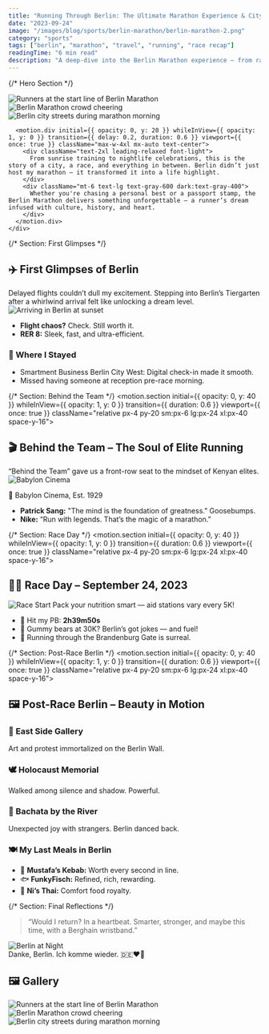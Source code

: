 ```yaml
---
title: "Running Through Berlin: The Ultimate Marathon Experience & City Adventure good"
date: "2023-09-24"
image: "/images/blog/sports/berlin-marathon/berlin-marathon-2.png"
category: "sports"
tags: ["berlin", "marathon", "travel", "running", "race recap"]
readingTime: "6 min read"
description: "A deep-dive into the Berlin Marathon experience — from race day adrenaline to post-run city joy."
---
```



<script type="application/ld+json">{`
{
  "@context": "https://schema.org",
  "@type": "BlogPosting",
  "headline": "Running Through Berlin: The Ultimate Marathon Experience & City Adventure",
  "image": ["https://yourdomain.com/images/blog/sports/berlin-marathon/berlin-marathon-2.png"],
  "datePublished": "2023-09-24",
  "author": {
    "@type": "Person",
    "name": "Alex"
  },
  "publisher": {
    "@type": "Organization",
    "name": "Your Blog Name",
    "logo": {
      "@type": "ImageObject",
      "url": "https://yourdomain.com/logo.png"
    }
  },
  "description": "A deep-dive into the Berlin Marathon experience — from race day adrenaline to post-run city joy."
}
`}</script>

<main className="min-h-screen w-full bg-white dark:bg-black text-gray-900 dark:text-gray-100 overflow-x-hidden">



{/* Hero Section */}
<FadeInSection>
  <section className="relative px-4 py-20 sm:px-6 lg:px-24 xl:px-20">
    <div className="space-y-16">
      <GalleryLightbox>
        <div className="relative w-full h-[500px]">
          <Image
            src="/images/blog/sports/berlin-marathon/berlin-marathon-hero.png"
            alt="Runners at the start line of Berlin Marathon"
            fill
            className="rounded-3xl shadow-2xl object-cover border border-gray-200 dark:border-gray-700 transition-transform duration-500 hover:scale-105"
          />
        </div>
        <div className="grid grid-cols-1 md:grid-cols-2 gap-10">
          <div className="relative w-full h-[400px]">
            <Image
              src="/images/blog/sports/berlin-marathon/berlin-marathon-crowd.png"
              alt="Berlin Marathon crowd cheering"
              fill
              className="rounded-2xl shadow-xl object-cover border border-gray-300 dark:border-gray-600 transition-transform duration-500 hover:scale-105"
            />
          </div>
          <div className="relative w-full h-[400px]">
            <Image
              src="/images/blog/sports/berlin-marathon/berlin-marathon-streets.png"
              alt="Berlin city streets during marathon morning"
              fill
              className="rounded-2xl shadow-xl object-cover border border-gray-300 dark:border-gray-600 transition-transform duration-500 hover:scale-105"
            />
          </div>
        </div>
      </GalleryLightbox>

      <motion.div initial={{ opacity: 0, y: 20 }} whileInView={{ opacity: 1, y: 0 }} transition={{ delay: 0.2, duration: 0.6 }} viewport={{ once: true }} className="max-w-4xl mx-auto text-center">
        <div className="text-2xl leading-relaxed font-light">
          From sunrise training to nightlife celebrations, this is the story of a city, a race, and everything in between. Berlin didn’t just host my marathon — it transformed it into a life highlight.
        </div>
        <div className="mt-6 text-lg text-gray-600 dark:text-gray-400">
          Whether you're chasing a personal best or a passport stamp, the Berlin Marathon delivers something unforgettable — a runner’s dream infused with culture, history, and heart.
        </div>
      </motion.div>
    </div>
  </section>
</FadeInSection>







{/* Section: First Glimpses */}
<FadeInSection>
<section className="relative px-4 py-20 sm:px-6 lg:px-24 xl:px-20 space-y-16">
  <div className="text-center">
    <h2 className="text-3xl md:text-4xl font-bold mb-4">✈️ First Glimpses of Berlin</h2>
    <div className="text-lg text-gray-600 dark:text-gray-300">
      Delayed flights couldn’t dull my excitement. Stepping into Berlin’s Tiergarten after a whirlwind arrival felt like unlocking a dream level.
    </div>
  </div>

  <div className="relative w-full h-[500px]">
    <Image src="/images/blog/sports/berlin-marathon/berlin-marathon-arrival.png" alt="Arriving in Berlin at sunset" fill className="rounded-2xl shadow-xl object-cover border border-gray-300 dark:border-gray-600" />
  </div>

  <ul className="list-disc list-inside text-lg text-gray-700 dark:text-gray-300 max-w-4xl mx-auto">
    <li><strong>Flight chaos?</strong> Check. Still worth it.</li>
    <li><strong>RER 8:</strong> Sleek, fast, and ultra-efficient.</li>
  </ul>


  <div className="bg-gradient-to-br from-blue-50 to-white dark:from-gray-800 dark:to-gray-900 p-6 rounded-xl shadow-inner max-w-2xl mx-auto">
    <h3 className="text-xl font-semibold mb-2">🏨 Where I Stayed</h3>
    <ul className="list-disc list-inside">
      <li>Smartment Business Berlin City West: Digital check-in made it smooth.</li>
      <li>Missed having someone at reception pre-race morning.</li>
    </ul>
  </div>
</section>
</FadeInSection>








{/* Section: Behind the Team */}
<motion.section initial={{ opacity: 0, y: 40 }} whileInView={{ opacity: 1, y: 0 }} transition={{ duration: 0.6 }} viewport={{ once: true }} className="relative px-4 py-20 sm:px-6 lg:px-24 xl:px-40 space-y-16">
  <div className="text-center">
    <h2 className="text-3xl md:text-4xl font-bold mb-4">🎬 Behind the Team – The Soul of Elite Running</h2>
    <div className="text-lg text-gray-600 dark:text-gray-300">
      “Behind the Team” gave us a front-row seat to the mindset of Kenyan elites.
    </div>
  </div>

  <Image src="/images/blog/sports/berlin-marathon/berlin-marathon-2.png" alt="Babylon Cinema" width={1600} height={900} className="rounded-2xl shadow-xl mx-auto border border-gray-300 dark:border-gray-600" />

  <div className="bg-blue-100 dark:bg-gray-800 p-6 rounded-2xl shadow-inner border border-blue-200 dark:border-gray-700 max-w-3xl mx-auto">
    <p className="font-semibold mb-2">📍 Babylon Cinema, Est. 1929</p>
    <ul className="list-disc list-inside mt-3">
      <li><strong>Patrick Sang:</strong> "The mind is the foundation of greatness." Goosebumps.</li>
      <li><strong>Nike:</strong> “Run with legends. That’s the magic of a marathon.”</li>
    </ul>
  </div>
</motion.section>

{/* Section: Race Day */}
<motion.section initial={{ opacity: 0, y: 40 }} whileInView={{ opacity: 1, y: 0 }} transition={{ duration: 0.6 }} viewport={{ once: true }} className="relative px-4 py-20 sm:px-6 lg:px-24 xl:px-40 space-y-16">
  <div className="text-center">
    <h2 className="text-3xl md:text-4xl font-bold mb-4">🏃‍♂️ Race Day – September 24, 2023</h2>
  </div>

  <Image src="/images/blog/sports/berlin-marathon/berlin-marathon-2.png" alt="Race Start" width={1600} height={900} className="rounded-2xl shadow-xl mx-auto border border-gray-300 dark:border-gray-600" />

  <Callout type="tip">
    Pack your nutrition smart — aid stations vary every 5K!
  </Callout>

  <ul className="list-disc list-inside text-lg text-gray-700 dark:text-gray-300 max-w-4xl mx-auto">
    <li>🎯 Hit my PB: <strong>2h39m50s</strong></li>
    <li>🍬 Gummy bears at 30K? Berlin’s got jokes — and fuel!</li>
    <li>🏁 Running through the Brandenburg Gate is surreal.</li>
  </ul>
</motion.section>

{/* Section: Post-Race Berlin */}
<motion.section initial={{ opacity: 0, y: 40 }} whileInView={{ opacity: 1, y: 0 }} transition={{ duration: 0.6 }} viewport={{ once: true }} className="relative px-4 py-20 sm:px-6 lg:px-24 xl:px-40 space-y-16">
  <div className="text-center">
    <h2 className="text-3xl md:text-4xl font-bold mb-10">🖼️ Post-Race Berlin – Beauty in Motion</h2>
  </div>

  <div className="grid md:grid-cols-3 gap-10">
    <div className="bg-white dark:bg-gray-800 rounded-xl shadow-md p-6">
      <h3 className="text-lg font-semibold">🎨 East Side Gallery</h3>
      <p>Art and protest immortalized on the Berlin Wall.</p>
    </div>
    <div className="bg-white dark:bg-gray-800 rounded-xl shadow-md p-6">
      <h3 className="text-lg font-semibold">🕊️ Holocaust Memorial</h3>
      <p>Walked among silence and shadow. Powerful.</p>
    </div>
    <div className="bg-white dark:bg-gray-800 rounded-xl shadow-md p-6">
      <h3 className="text-lg font-semibold">💃 Bachata by the River</h3>
      <p>Unexpected joy with strangers. Berlin danced back.</p>
    </div>
  </div>

  <div className="text-center">
    <h3 className="text-2xl font-semibold mt-10 mb-6">🍽️ My Last Meals in Berlin</h3>
    <ul className="list-disc list-inside max-w-2xl mx-auto text-lg text-gray-700 dark:text-gray-300">
      <li>🥙 <strong>Mustafa’s Kebab:</strong> Worth every second in line.</li>
      <li>🐟 <strong>FunkyFisch:</strong> Refined, rich, rewarding.</li>
      <li>🍜 <strong>Ni’s Thai:</strong> Comfort food royalty.</li>
    </ul>
  </div>
</motion.section>

{/* Section: Final Reflections */}
<section initial={{ opacity: 0, y: 40 }} whileInView={{ opacity: 1, y: 0 }} transition={{ duration: 0.6 }} viewport={{ once: true }} className="relative px-4 py-20 sm:px-6 lg:px-24 xl:px-40 text-center space-y-12">
  <blockquote className="italic text-xl max-w-3xl mx-auto text-gray-600 dark:text-gray-300 border-l-4 border-red-400 pl-6">
    “Would I return? In a heartbeat. Smarter, stronger, and maybe this time, with a Berghain wristband.”
  </blockquote>

  <Image src="/images/blog/sports/berlin-marathon/berlin-marathon-2.png" alt="Berlin at Night" width={1600} height={900} className="rounded-3xl shadow-2xl mx-auto border border-gray-300 dark:border-gray-600" />

  <div className="text-2xl font-bold text-gray-800 dark:text-gray-100 animate-fadeIn delay-500">
    Danke, Berlin. Ich komme wieder. 🇩🇪❤️‍🔥
  </div>
</section>


  <section className="relative px-4 py-20 sm:px-6 lg:px-24 xl:px-20">
    <div className="text-center">
    <h2 className="text-3xl md:text-4xl font-bold mb-10">🖼️ Gallery</h2>
     </div>
    <div className="space-y-16">
      <GalleryLightbox>
        <div className="relative w-full h-[500px]">
          <Image
            src="/images/blog/sports/berlin-marathon/berlin-marathon-hero.png"
            alt="Runners at the start line of Berlin Marathon"
            fill
            className="rounded-3xl shadow-2xl object-cover border border-gray-200 dark:border-gray-700 transition-transform duration-500 hover:scale-105"
          />
        </div>
        <div className="grid grid-cols-1 md:grid-cols-2 gap-10">
          <div className="relative w-full h-[400px]">
            <Image
              src="/images/blog/sports/berlin-marathon/berlin-marathon-crowd.png"
              alt="Berlin Marathon crowd cheering"
              fill
              className="rounded-2xl shadow-xl object-cover border border-gray-300 dark:border-gray-600 transition-transform duration-500 hover:scale-105"
            />
          </div>
          <div className="relative w-full h-[400px]">
            <Image
              src="/images/blog/sports/berlin-marathon/berlin-marathon-streets.png"
              alt="Berlin city streets during marathon morning"
              fill
              className="rounded-2xl shadow-xl object-cover border border-gray-300 dark:border-gray-600 transition-transform duration-500 hover:scale-105"
            />
          </div>
        </div>
      </GalleryLightbox>
      </div>
</section>

<AuthorBox name="Amadou" bio="Paris-based AI engineer, runner and dancer. Sharing stories from the track and the terminal — race recaps and AI deep dives." avatar="/images/profile.jpeg" />
<ShareButtons />

</main>
